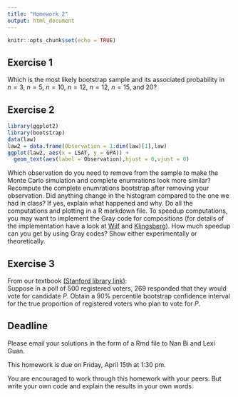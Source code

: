 ```yaml
---
title: "Homework 2"
output: html_document
---
```


```r
knitr::opts_chunk$set(echo = TRUE)
```

## Exercise 1

Which is the most likely bootstrap sample and its associated probability in $n = 3$, $n = 5$, $n = 10$, $n = 12$, $n = 12$, $n = 15$, and $20$?

## Exercise 2

```r
library(ggplot2)
library(bootstrap)
data(law)
law2 = data.frame(Observation = 1:dim(law)[1],law)
ggplot(law2, aes(x = LSAT, y = GPA)) + 
  geom_text(aes(label = Observation),hjust = 0,vjust = 0)
```

Which observation do you need to remove from the sample to make the Monte Carlo simulation and complete enumrations look more similar? 
Recompute the complete enumrations bootstrap after removing your observation. Did anything change in the histogram compared to the one we had in class? If yes, explain what happened and why. Do all the computations and plotting in a R markdown file. To speedup computations, you may want to implement the Gray code for compositions (for details of the implementation have a look at [Wilf](https://searchworks.stanford.edu/view/1332691) and [Klingsberg](http://www.sciencedirect.com/science/article/pii/0196677482900062)). How much speedup can you get by using Gray codes? Show either experimentally or theoretically.

## Exercise 3

From our textbook [(Stanford library link)](https://searchworks.stanford.edu/view/10718635):  
Suppose in a poll of $500$ registered voters, $269$ responded that they would vote for candidate $P$. Obtain a $90\%$ percentile bootstrap confidence interval for the true proportion of registered voters who plan to vote for $P$.

## Deadline

Please email your solutions in the form of a Rmd file to Nan Bi and Lexi Guan.

This homework is due on Friday, April 15th at 1:30 pm.

You are encouraged to work through this homework with your peers. But write your own code and explain the results in your own words.

